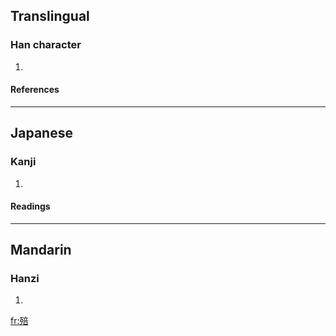 ==Translingual==
===Han character===
{{Han char|rn=78|rad=歹|as=08|sn=12|four=1026<sub>1</sub>|canj=一弓卜廿口 (MNYTR)}}
# {{defn|Han|sort=歹08}}
====References====
{{Han ref|kx=0581.290|dkj=16498|dj=0973.370|hdz=21390.100|uh=6B95|ud=27541|bh=D9E1|bd=55777}}

----
==Japanese==
===Kanji===
{{ja-kanji|grade=|rs=歹08}}
# {{defn|Japanese}} 
====Readings====
{{ja-readings|on=[[ふう]] (fū), [[ふ]] (fu), [[ほく]] (hoku)|kun=[[やぶれる]] (yabureru), [[くさる]] (kusaru), [[たおれる]] (taoreru)}}

----
==Mandarin==
===Hanzi===
{{cmn-hanzi|pin=[[fǒu]] (fou3)|wg=fou<sup>3</sup>}}
# {{defn|Mandarin}}

[[fr:殕]]